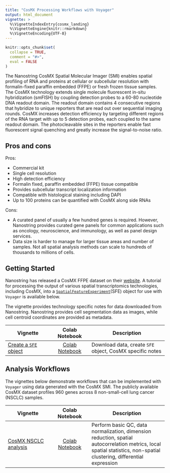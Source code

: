 ```yaml
---
title: "CosMX Processing Workflows with Voyager"
output: html_document
vignette: >
  %\VignetteIndexEntry{cosmx_landing}
  %\VignetteEngine{knitr::rmarkdown}
  %\VignetteEncoding{UTF-8}
---
```


```r
knitr::opts_chunk$set(
  collapse = TRUE,
  comment = "#>",
  eval = FALSE
)
```

The Nanostring CosMX Spatial Molecular Imager (SMI) enables spatial profiling of RNA and proteins at cellular or subcellular resolution with formalin-fixed paraffin embedded (FFPE) or fresh frozen tissue samples. The CosMX technology extends single molecule fluorescent in-situ hybridization (smFISH) by coupling detection probes to a 60-80 nucleotide DNA readout domain. The readout domain contains 4 consecutive regions that hybridize to unique reporters that are read out over sequential imaging rounds. CosMX increases detection efficiency by targeting different regions of the RNA target with up to 5 detection probes, each coupled to the same readout domain. The photocleavable sites in the reporters enable fast fluorescent signal quenching and greatly increase the signal-to-noise ratio. 

## Pros and cons
Pros:

* Commercial kit
* Single cell resolution
* High detection efficiency
* Formalin fixed, paraffin embedded (FFPE) tissue compatible
* Provides subcellular transcript localization information
* Compatible with histological staining including DAPI
* Up to 100 proteins can be quantified with CosMX along side RNAs

Cons:

* A curated panel of usually a few hundred genes is required. However, Nanostring provides curated gene panels for common applications such as oncology, neuroscience, and immunology, as well as panel design services.
* Data size is harder to manage for larger tissue areas and number of samples. Not all spatial analysis methods can scale to hundreds of thousands to millions of cells.

## Getting Started

Nanostring has released a CosMX FFPE dataset on their [website](https://nanostring.com/products/cosmx-spatial-molecular-imager/ffpe-dataset/). A tutorial for processing the output of various spatial transcriptomics technologies, including CosMX, into a [`SpatialFeatureExperiment`](https://bioconductor.org/packages/devel/bioc/html/SpatialFeatureExperiment.html)(SFE) object for use with `Voyager` is available below. 

The vignette provides technology specific notes for data downloaded from Nanostring. Nanostring provides cell segmentation data as images, while cell centroid coordinates are provided as metadata. 

| Vignette | Colab Notebook | Description |
|--------------------|:---------------:|---------------------------------|
| [Create a `SFE` object](https://pachterlab.github.io/voyager/articles/create_sfe.html) | [Colab Notebook](https://colab.research.google.com/github/pachterlab/voyager/blob/documentation-devel/vignettes/create_sfe.ipynb) | Download data, create `SFE` object, CosMX specific notes |


## Analysis Workflows

The vignettes below demonstrate workflows that can be implemented with `Voyager` using data generated with the CosMX SMI. The publicly available CosMX dataset profiles 960 genes across 8 non-small-cell lung cancer (NSCLC) samples. 

| Vignette | Colab Notebook | Description |
|--------------------|:---------------:|---------------------------------|
| [CosMX NSCLC analysis](https://pachterlab.github.io/voyager/articles/vig4_cosmx.html) | [Colab Notebook](https://colab.research.google.com/github/pachterlab/voyager/blob/documentation-devel/vignettes/vig4_cosmx.ipynb) | Perform basic QC, data normalization, dimension reduction, spatial autocorrelation metrics, local spatial statistics, non-spatial clustering, differential expression |
